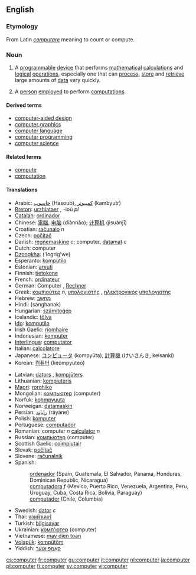 ==English==
{{wikipedia}}

=== Etymology ===
From Latin ''[[computare]]'' meaning to count or compute.

===Noun===
{{en-noun-reg}}

#A [[programmable]] [[device]] that performs [[mathematical]] [[calculation|calculations]] and [[logical]] [[operation]]s, especially one that can [[process]], [[store]] and [[retrieve]] large amounts of [[data]] very quickly.
# {{obsolete}} A [[person]] [[employ]]ed to perform [[computation]]s.

====Derived terms====
*[[computer-aided design]]
*[[computer graphics]]
*[[computer language]]
*[[computer programming]]
*[[computer science]]

====Related terms====
*[[compute]]
*[[computation]]

====Translations====
{{top}}
<!--Put translations for languages from A to I here-->
*Arabic: [[حاسوب]] (Hasoub), [[كمبيوتر]] (kambyutr)
*[[Breton]]: [[urzhiataer]] {{m}}, -ioù ''pl''
*[[Catalan]]: [[ordinador]] {{m}}
*Chinese: [[電腦]], [[电脑]] (diànnǎo); [[计算机]] (jìsuànj&#299;)
*Croatian: [[računalo]] ''n''
*Czech: [[počítač]] {{m}}
*Danish: [[regnemaskine]] ''c''; computer, [[datamat]] ''c''
*Dutch: computer {{m}}
*[[Dzongkha]]: ('logrig'we)
*Esperanto: [[komputilo]]
*Estonian: [[arvuti]]
*Finnish: [[tietokone]]
*French: [[ordinateur]] {{m}}
*German: Computer {{m}}, [[Rechner]] {{m}}
*Greek: [[κομπιούτερ]] ''n'', [[υπολογιστής]] {{m}}, [[ηλεκτρονικός]] [[υπολογιστής]] {{m}}
*Hebrew: [[מחשב|מַחְשֵב]] {{m}}
*Hindi: (sanghanak)
*Hungarian: [[számítogép]]
*Icelandic: [[tölva]]
*[[Ido]]: [[komputilo]]
*Irish Gaelic: [[ríomhaire]]
*Indonesian: [[komputer]]
*[[Interlingua]]: [[computator]]
*Italian: [[calcolatore]] {{m}}
*Japanese: [[コンピュータ]] (kompyūta), [[計算機]] (けいさんき, keisanki)
*Korean: [[컴퓨터]] (keompyuteo)
{{mid}}
*Latvian: [[dators]] {{m}}, [[kompjūters]] {{m}}
*Lithuanian: [[kompiuteris]] {{m}}
*[[Maori]]: [[rorohiko]]
*Mongolian: [[компьютер]] (computer) {{m}}
*Norfuk: [[kohmpyuuta]]
*Norweigan: [[datamaskin]] {{m}}
*Persian: [[رايانِه]] (rāyāne)
*Polish: [[komputer]] {{m}}
*Portuguese: [[computador]]
*Romanian: computer ''n'' [[calculator]] ''n''
*Russian: [[компьютер]] (computer) {{m}}
*Scottish Gaelic: [[coimpiutair]] {{m}}
*Slovak: [[počítač]] {{m}}
*Slovene: [[računalnik]] {{m}}
*Spanish:
*: [[ordenador]] {{m}} (Spain, Guatemala, El Salvador, Panama, Honduras, Dominican Republic, Nicaragua)
*: [[computadora]] ''f'' (Mexico, Puerto Rico, Venezuela, Argentina, Peru, Uruguay, Cuba, Costa Rica, Bolivia, Paraguay)
*: [[computador]] {{m}} (Chile, Columbia)
*Swedish: [[dator]] ''c''
*Thai: [[คอมพิวเตอร์]]
*Turkish: [[bilgisayar]]
*Ukrainian: [[комп'ютер]] (computer) {{m}}
*Vietnamese: [[may dien toan]]
*[[Volapük]]: [[kompütöm]]
*Yiddish: [[קאָמפּיוטער]]
{{bottom}}

[[cs:computer]]
[[fr:computer]]
[[gu:computer]]
[[it:computer]]
[[nl:computer]]
[[ja:computer]]
[[pl:computer]]
[[fi:computer]]
[[sv:computer]]
[[vi:computer]]